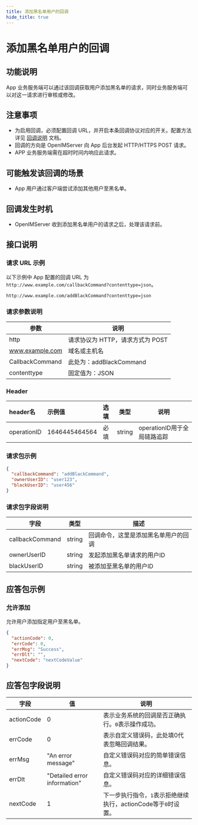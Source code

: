 ```yaml
---
title: 添加黑名单用户的回调
hide_title: true
---
```


# 添加黑名单用户的回调

## 功能说明
App 业务服务端可以通过该回调获取用户添加黑名单的请求，同时业务服务端可以对这一请求进行审核或修改。

## 注意事项
- 为启用回调，必须配置回调 URL，并开启本条回调协议对应的开关。配置方法详见 [回调说明](../introduction) 文档。
- 回调的方向是 OpenIMServer 向 App 后台发起 HTTP/HTTPS POST 请求。
- APP 业务服务端需在超时时间内响应此请求。

## 可能触发该回调的场景
- App 用户通过客户端尝试添加其他用户至黑名单。

## 回调发生时机
- OpenIMServer 收到添加黑名单用户的请求之后，处理该请求前。

## 接口说明

### 请求 URL 示例
以下示例中 App 配置的回调 URL 为 `http://www.example.com/callbackCommand?contenttype=json`。
```plaintext
http://www.example.com/addBlackCommand?contenttype=json
```

### 请求参数说明

| 参数              | 说明                                            |
|-----------------|-----------------------------------------------|
| http            | 请求协议为 HTTP，请求方式为 POST                         |
| www.example.com | 域名或主机名                                        |
| CallbackCommand | 此处为：addBlackCommand |
| contenttype     | 固定值为：JSON                                     |

### Header
| header名     | 示例值           | 选填  | 类型     | 说明                  |
|:------------|:--------------|:----|--------|---------------------|
| operationID | 1646445464564 | 必填  | string | operationID用于全局链路追踪 |

### 请求包示例
```json
{
  "callbackCommand": "addBlackCommand",
  "ownerUserID": "user123",
  "blackUserID": "user456"
}
```

### 请求包字段说明

| 字段             | 类型   | 描述                                  |
|-----------------|--------|-------------------------------------|
| callbackCommand | string | 回调命令，这里是添加黑名单用户的回调   |
| ownerUserID     | string | 发起添加黑名单请求的用户ID           |
| blackUserID     | string | 被添加至黑名单的用户ID               |

## 应答包示例

### 允许添加
允许用户添加指定用户至黑名单。

```json
{
  "actionCode": 0,
  "errCode": 0,
  "errMsg": "Success",
  "errDlt": "",
  "nextCode": "nextCodeValue"
}
```

## 应答包字段说明

| 字段         | 值                           | 说明                                       |
|-------------|------------------------------|------------------------------------------|
| actionCode  | 0                            | 表示业务系统的回调是否正确执行。`0`表示操作成功。     |
| errCode     | 0                            | 表示自定义错误码，此处填0代表忽略回调结果。|
| errMsg      | "An error message"           | 自定义错误码对应的简单错误信息。|
| errDlt      | "Detailed error information" | 自定义错误码对应的详细错误信息。|
| nextCode    | 1                            | 下一步执行指令，`1`表示拒绝继续执行，actionCode等于`0`时设置。|


